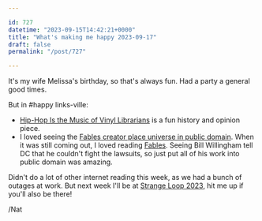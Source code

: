 ```yaml
---

id: 727
datetime: "2023-09-15T14:42:21+0000"
title: "What's making me happy 2023-09-17"
draft: false
permalink: "/post/727"

---
```


It's my wife Melissa's birthday, so that's always fun. Had a party a general good times.

But in #happy links-ville: 

- [Hip-Hop Is the Music of Vinyl Librarians](https://www.nytimes.com/2023/09/15/opinion/hip-hop-vinyl.html?smid=nytcore-android-share) is a fun history and opinion piece.
- I loved seeing the [Fables creator place universe in public domain](https://www.rockpapershotgun.com/fables-creator-places-wolf-among-us-universe-in-public-domain-amid-clash-with-dc-over-telltale-adaptation). When it was still coming out, I loved reading [Fables](https://en.wikipedia.org/wiki/Fables_(comics)). Seeing Bill Willingham tell DC that he couldn't fight the lawsuits, so just put all of his work into public domain was amazing.

Didn't do a lot of other internet reading this week, as we had a bunch of outages at work. But next week I'll be at [Strange Loop 2023](https://www.thestrangeloop.com/index.html), hit me up if you'll also be there!


/Nat 
